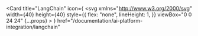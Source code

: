 <Card
  title="LangChain"
  icon={
    <svg
      xmlns="http://www.w3.org/2000/svg"
      width={40}
      height={40}
      style={{
        flex: "none",
        lineHeight: 1,
      }}
      viewBox="0 0 24 24"
      {...props}
    >
      <title>{"LangChain"}</title>
      <path
        d="M8.373 14.502c.013-.06.024-.118.038-.17l.061.145c.115.28.229.557.506.714-.012.254-.334.357-.552.326-.048-.114-.115-.228-.255-.164-.143.056-.3-.01-.266-.185.333-.012.407-.371.468-.666zM18.385 9.245c-.318 0-.616.122-.839.342l-.902.887c-.243.24-.368.572-.343.913l.006.056c.032.262.149.498.337.682.13.128.273.21.447.266a.866.866 0 01-.247.777l-.056.055a2.022 2.022 0 01-1.355-1.555l-.01-.057-.046.037c-.03.024-.06.05-.088.078l-.902.887a1.156 1.156 0 000 1.65c.231.228.535.342.84.342.304 0 .607-.114.838-.341l.902-.888a1.156 1.156 0 00-.436-1.921.953.953 0 01.276-.842 2.062 2.062 0 011.371 1.57l.01.057.047-.037c.03-.024.06-.05.088-.078l.902-.888a1.155 1.155 0 000-1.65 1.188 1.188 0 00-.84-.342z"
        fill="#1C3C3C"
      />
      <path
        clipRule="evenodd"
        d="M17.901 6H6.1C2.736 6 0 8.692 0 12s2.736 6 6.099 6H17.9C21.264 18 24 15.308 24 12s-2.736-6-6.099-6zm-5.821 9.407c-.195.04-.414.047-.562-.106-.045.1-.136.077-.221.056a.797.797 0 00-.061-.014c-.01.025-.017.048-.026.073-.329.021-.575-.309-.732-.558a4.991 4.991 0 00-.473-.21c-.172-.07-.345-.14-.509-.23a2.218 2.218 0 00-.004.173c-.002.244-.004.503-.227.651-.007.295.236.292.476.29.207-.003.41-.005.447.184a.485.485 0 01-.05.003c-.046 0-.092 0-.127.034-.117.111-.242.063-.372.013-.12-.046-.243-.094-.367-.02a2.318 2.318 0 00-.262.154.97.97 0 01-.548.194c-.024-.036-.014-.059.006-.08a.562.562 0 00.043-.056c.019-.028.035-.057.051-.084.054-.095.103-.18.242-.22-.185-.029-.344.055-.5.137l-.004.002a4.21 4.21 0 01-.065.034c-.097.04-.154.009-.212-.023-.082-.045-.168-.092-.376.04-.04-.032-.02-.061.002-.086.091-.109.21-.125.345-.119-.351-.193-.604-.056-.81.055-.182.098-.327.176-.471-.012-.065.017-.102.063-.138.108-.015.02-.03.038-.047.055-.035-.039-.027-.083-.018-.128l.005-.026a.242.242 0 00.003-.03l-.027-.01c-.053-.022-.105-.044-.09-.124-.117-.04-.2.03-.286.094-.054-.041-.01-.095.032-.145a.279.279 0 00.045-.065c.038-.065.103-.067.166-.069.054-.001.108-.003.145-.042.133-.075.297-.036.462.003.121.028.242.057.354.042.203.025.454-.18.352-.385-.186-.233-.184-.528-.183-.813v-.143c-.016-.108-.172-.233-.328-.358-.12-.095-.24-.191-.298-.28-.16-.177-.285-.382-.409-.585l-.015-.024c-.212-.404-.297-.86-.382-1.315-.103-.546-.205-1.09-.526-1.54-.266.144-.612.075-.841-.118-.12.107-.13.247-.138.396l-.001.014c-.297-.292-.26-.844-.023-1.17.097-.128.213-.233.342-.326.03-.021.04-.042.039-.074.235-1.04 1.836-.839 2.342-.103.167.206.281.442.395.678.137.283.273.566.5.795.22.237.452.463.684.689.359.35.718.699 1.032 1.089.49.587.839 1.276 1.144 1.97.05.092.08.193.11.293.044.15.089.299.2.417.026.035.084.088.149.148.156.143.357.328.289.409.009.019.027.04.05.06.032.028.074.058.116.088.122.087.25.178.16.25zm7.778-3.545l-.902.887c-.24.237-.537.413-.859.51l-.017.005-.006.015A2.021 2.021 0 0117.6 14l-.902.888c-.393.387-.916.6-1.474.6-.557 0-1.08-.213-1.474-.6a2.03 2.03 0 010-2.9l.902-.888c.242-.238.531-.409.859-.508l.016-.004.006-.016c.105-.272.265-.516.475-.724l.902-.887c.393-.387.917-.6 1.474-.6.558 0 1.08.213 1.474.6.394.387.61.902.61 1.45 0 .549-.216 1.064-.61 1.45v.001z"
        fill="#1C3C3C"
        fillRule="evenodd"
      />
    </svg>
  }
  href="/documentation/ai-platform-integration/langchain"
></Card> 